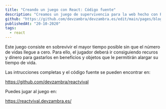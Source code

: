 ```yaml
---
title: "Creando un juego con React: Código fuente"
description: "Creamos un juego de supervivencia para la web hecho con React desde cero"
github: "https://github.com/devzambra/devzambra.es/edit/main/pages/blog/juego-react-parte-1.mdx"
publishedAt: "20-10-2020"
tags:
  - react
---
```

Este juego consiste en sobrevivir el mayor tiempo posible sin que el número de vidas llegue a cero.
Para ello, el jugador deberá ir consiguiendo recuros y dinero para gastarlos en beneficios y objetos que le permitirán alargar su tiempo de vida.

Las intrucciones completas y el código fuente se pueden encontrar en:

https://github.com/devzambra/reactvival

Puedes jugar al juego en:

https://reactvival.devzambra.es/
